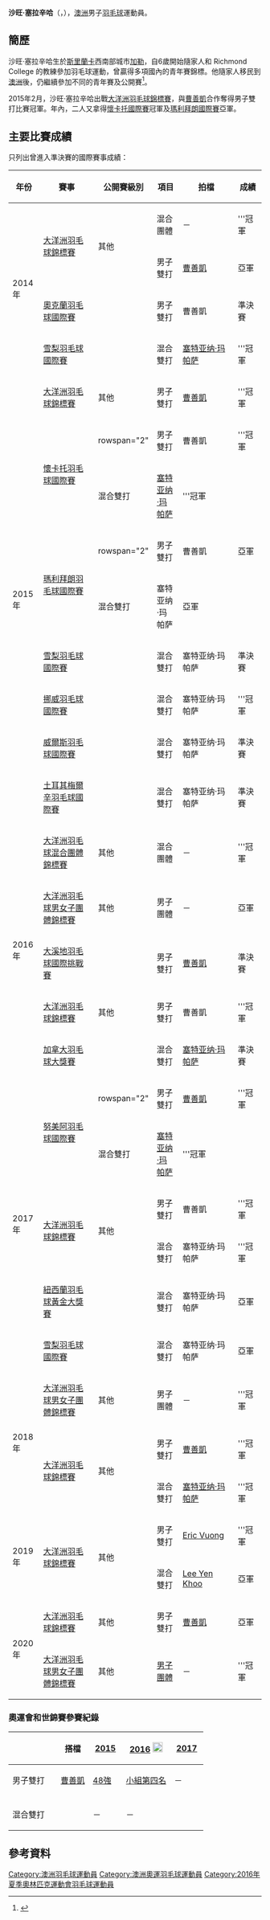 {{noteTA|G1=Badminton}}
{{Infobox 羽球選手
| playername              = 沙旺·塞拉辛哈<br/>{{lang|en|Sawan Serasinghe}}
| image                   = Friendly match between Australian and Indonesian badminton players 2016 - Sawan Serasinghe.jpg
| size                    = 220 px
| caption                 = 
| birth_name              = 
| date_of_birth           = {{birth_date_and_age|1994|2|21}}
| place_of_birth          = {{SRI}}[[加勒_(斯里蘭卡)|加勒]]
| height                  = 
| weight                  = 
| event                   = 男子雙打、混合雙打
| country                 = {{SRI}}<br/>→ {{AUS}}
| years_started            = 
| handedness              = 
| coach                   = 
| highest_ranking         = 第32位（混雙-[[塞特亚纳·玛帕萨|玛帕萨]]）
| date_of_highest_ranking = 2017年10月19日<ref name="highest-ranking">{{en}}[http://bwfcontent.tournamentsoftware.com/ranking/player.aspx?id=10181&player=194290 BWF World Ranking - Ranking of Sawan SERASINGHE (75157)]</ref>
| current_ranking         = 第53位（男雙-[[曹善凱|曹善凱]]）<br/>第1005位（男雙-[[Eric_VUONG|Eric VUONG]]）<br/>第33位（混雙-[[塞特亚纳·玛帕萨|玛帕萨]]）
| date_of_current_ranking = 2018年1月18日<ref>{{en}}[http://bwfcontent.tournamentsoftware.com/ranking/category.aspx?id=10181&category=474 BWF World Ranking - BWF世界排名榜 (1/18/2018) - Men's doubles]</ref><ref>{{en}}[http://bwfcontent.tournamentsoftware.com/ranking/category.aspx?id=10181&category=476 BWF World Ranking - BWF世界排名榜 (1/18/2018) - Mixed doubles]</ref>
| played                  = 11勝–8負（男單）<br/>70勝–58負（男雙）<br/>71勝–33負（混雙）
| titles                  = 
| bwf_profile             = B631B226-D382-4225-A9E6-844C5842C9AB
| bwf_id                  = 75157
| updated                 = 2018年1月18日
}}
{{MedalTableTop|width=286px}}
{{MedalSport | 男子[[羽毛球|羽毛球]]}}
{{MedalCountry | {{AUS}}}}
{{MedalCompetition|[[大洋洲羽毛球錦標賽|大洋洲羽毛球錦標賽]]}}
{{MedalSilver| [[2014年大洋洲羽毛球錦標賽|2014年 巴拉瑞特]] | 男子雙打 }}
{{MedalGold  | [[2015年大洋洲羽毛球錦標賽|2015年 奧克蘭]] | 男子雙打 }}
{{MedalGold  | [[2016年大洋洲羽毛球錦標賽|2016年 大溪地]] | 男子雙打 }}
{{MedalGold  | [[2017年大洋洲羽毛球錦標賽|2017年 努美阿]] | 男子雙打 }}
{{MedalGold  | [[2017年大洋洲羽毛球錦標賽|2017年 努美阿]] | 混合雙打 }}
{{MedalGold  | [[2018年大洋洲羽毛球錦標賽|2018年 哈密爾頓]] | 男子雙打 }}
{{MedalGold  | [[2018年大洋洲羽毛球錦標賽|2018年 哈密爾頓]] | 混合雙打 }}
{{MedalGold  | [[2019年大洋洲羽毛球錦標賽|2019年 墨爾本]] | 男子雙打 }}
{{MedalSilver| [[2019年大洋洲羽毛球錦標賽|2019年 墨爾本]] | 混合雙打 }}
{{MedalSilver| [[2020年大洋洲羽毛球錦標賽|2020年 巴拉瑞特]] | 男子雙打 }}
{{MedalCompetition|[[大洋洲羽毛球混合團體錦標賽|大洋洲羽毛球混合團體錦標賽]]}}
{{MedalGold  | [[2014年大洋洲羽毛球錦標賽|2014年 巴拉瑞特]] | 混合團體 }}
{{MedalGold  | [[2016年大洋洲羽毛球混合團體錦標賽|2016年 奧克蘭]] | 混合團體 }}
{{MedalCompetition|[[大洋洲羽毛球男女子團體錦標賽|大洋洲羽毛球男女子團體錦標賽]]}}
{{MedalSilver| [[2016年大洋洲羽毛球男女子團體錦標賽|2016年 奧克蘭]] | 男子團體 }}
{{MedalGold  | [[2018年大洋洲羽毛球男女子團體錦標賽|2018年 哈密爾頓]] | 男子團體 }}
{{MedalGold  | [[2020年大洋洲羽毛球男女子團體錦標賽|2020年 巴拉瑞特]] | 男子團體 }}
{{MedalBottom}}
'''沙旺·塞拉辛哈'''（{{lang-en|'''Sawan Serasinghe'''}}，{{bd|1994年|2月21日}}），[[澳洲|澳洲]]男子[[羽毛球|羽毛球]]運動員。

==簡歷==
沙旺·塞拉辛哈生於[[斯里蘭卡|斯里蘭卡]]西南部城市[[加勒_(斯里蘭卡)|加勒]]，自6歲開始隨家人和 Richmond College 的教練參加羽毛球運動，曾贏得多項國內的青年賽錦標。他隨家人移民到[[澳洲|澳洲]]後，仍繼續參加不同的青年賽及公開賽<ref>{{en}}{{cite web|title=My Journey to 2016 Rio Olympic Games|url=https://makeachamp.com/sawanserasinghe|publisher=MAKEACHAMP|accessdate=2015-11-24|archive-date=2015-11-25|archive-url=https://web.archive.org/web/20151125131647/https://makeachamp.com/sawanserasinghe|dead-url=no}}</ref>。

2015年2月，沙旺·塞拉辛哈出戰[[2015年大洋洲羽毛球錦標賽|大洋洲羽毛球錦標賽]]，與[[曹善凱|曹善凱]]合作奪得男子雙打比賽冠軍。年內，二人又拿得[[2015年懷卡托羽毛球國際賽|懷卡托國際賽]]冠軍及[[2015年瑪利拜朗羽毛球國際賽|瑪利拜朗國際賽]]亞軍。

==主要比賽成績==
只列出曾進入準決賽的國際賽事成績：
{| class=wikitable style="text-align:center; font-size:small;" 
!width="50"|年份
!width="190"|賽事
!width="80"|公開賽級別
!width="60"|項目
!width="150"|拍檔
!width="50"|成績
|-
!rowspan="4"|2014年
|rowspan="2"|[[2014年大洋洲羽毛球錦標賽|大洋洲羽毛球錦標賽]]
|rowspan="2"|其他
|混合團體
|－
|bgcolor="gold"|'''冠軍
|-
|男子雙打
|[[曹善凱|曹善凱]]
|bgcolor="silver"|亞軍
|-
|[[2014年奧克蘭羽毛球國際賽|奧克蘭羽毛球國際賽]]
|{{BWFIS}}
|男子雙打
|曹善凱
|bgcolor="#b8860b"|準決賽
|-
|[[2014年雪梨羽毛球國際賽|雪梨羽毛球國際賽]]
|{{BWFIC}}
|混合雙打
|[[塞特亚纳·玛帕萨|塞特亚纳·玛帕萨]]
|bgcolor="gold"|'''冠軍
|-
!rowspan="9"|2015年
|[[2015年大洋洲羽毛球錦標賽|大洋洲羽毛球錦標賽]]
|其他
|男子雙打
|[[曹善凱|曹善凱]]
|bgcolor="gold"|'''冠軍
|-
|rowspan="2"|[[2015年懷卡托羽毛球國際賽|懷卡托羽毛球國際賽]]
|rowspan="2" {{BWFFS}}
|男子雙打
|曹善凱
|bgcolor="gold"|'''冠軍
|-
|混合雙打
|[[塞特亚纳·玛帕萨|塞特亚纳·玛帕萨]]
|bgcolor="gold"|'''冠軍
|-
|rowspan="2"|[[2015年瑪利拜朗羽毛球國際賽|瑪利拜朗羽毛球國際賽]]
|rowspan="2" {{BWFIS}}
|男子雙打
|曹善凱
|bgcolor="silver"|亞軍
|-
|混合雙打
|塞特亚纳·玛帕萨
|bgcolor="silver"|亞軍
|-
|[[2015年雪梨羽毛球國際賽|雪梨羽毛球國際賽]]
|{{BWFIC}}
|混合雙打
|塞特亚纳·玛帕萨
|bgcolor="#b8860b"|準決賽
|-
|[[2015年挪威羽毛球國際賽|挪威羽毛球國際賽]]
|{{BWFIS}}
|混合雙打
|塞特亚纳·玛帕萨
|bgcolor="gold"|'''冠軍
|-
|[[2015年威爾斯羽毛球國際賽|威爾斯羽毛球國際賽]]
|{{BWFIC}}
|混合雙打
|塞特亚纳·玛帕萨
|bgcolor="#b8860b"|準決賽
|-
|[[2015年土耳其梅爾辛羽毛球國際賽|土耳其梅爾辛羽毛球國際賽]]
|{{BWFIC}}
|混合雙打
|塞特亚纳·玛帕萨
|bgcolor="#b8860b"|準決賽
|-
!rowspan="5"|2016年
|[[2016年大洋洲羽毛球混合團體錦標賽|大洋洲羽毛球混合團體錦標賽]]
|其他
|混合團體
|－
|bgcolor="gold"|'''冠軍
|-
|[[2016年大洋洲羽毛球男女子團體錦標賽|大洋洲羽毛球男女子團體錦標賽]]
|其他
|男子團體
|－
|bgcolor="silver"|亞軍
|-
|[[2016年大溪地羽毛球國際挑戰賽|大溪地羽毛球國際挑戰賽]]
|{{BWFIC}}
|男子雙打
|[[曹善凱|曹善凱]]
|bgcolor="#b8860b"|準決賽
|-
|[[2016年大洋洲羽毛球錦標賽|大洋洲羽毛球錦標賽]]
|其他
|男子雙打
|曹善凱
|bgcolor="gold"|'''冠軍
|-
|[[2016年加拿大羽毛球大獎賽|加拿大羽毛球大獎賽]]
|{{BWFGP}}
|混合雙打
|[[塞特亚纳·玛帕萨|塞特亚纳·玛帕萨]]
|bgcolor="#b8860b"|準決賽
|-
!rowspan="6"|2017年
|rowspan="2"|[[2017年努美阿羽毛球國際賽|努美阿羽毛球國際賽]]
|rowspan="2" {{BWFIS}}
|男子雙打
|[[曹善凱|曹善凱]]
|bgcolor="gold"|'''冠軍
|-
|混合雙打
|[[塞特亚纳·玛帕萨|塞特亚纳·玛帕萨]]
|bgcolor="gold"|'''冠軍
|-
|rowspan="2"|[[2017年大洋洲羽毛球錦標賽|大洋洲羽毛球錦標賽]]
|rowspan="2"|其他
|男子雙打
|曹善凱
|bgcolor="gold"|'''冠軍
|-
|混合雙打
|塞特亚纳·玛帕萨
|bgcolor="gold"|'''冠軍
|-
|[[2017年紐西蘭羽毛球黃金大獎賽|紐西蘭羽毛球黃金大獎賽]]
|{{BWFGPG}}
|混合雙打
|塞特亚纳·玛帕萨
|bgcolor="silver"|亞軍
|-
|[[2017年雪梨羽毛球國際賽|雪梨羽毛球國際賽]]
|{{BWFIS}}
|混合雙打
|塞特亚纳·玛帕萨
|bgcolor="silver"|亞軍
|-
!rowspan="3"|2018年
|[[2018年大洋洲羽毛球男女子團體錦標賽|大洋洲羽毛球男女子團體錦標賽]]
|其他
|男子團體
|－
|bgcolor="gold"|'''冠軍
|-
|rowspan="2"|[[2018年大洋洲羽毛球錦標賽|大洋洲羽毛球錦標賽]]
|rowspan="2"|其他
|男子雙打
|[[曹善凱|曹善凱]]
|bgcolor="gold"|'''冠軍
|-
|混合雙打
|[[塞特亚纳·玛帕萨|塞特亚纳·玛帕萨]]
|bgcolor="gold"|'''冠軍
|-
!rowspan="2"|2019年
|rowspan="2"|[[2019年大洋洲羽毛球錦標賽|大洋洲羽毛球錦標賽]]
|rowspan="2"|其他
|男子雙打
|[[Eric_Vuong|Eric Vuong]]
|bgcolor="gold"|'''冠軍
|-
|混合雙打
|[[Lee_Yen_Khoo|Lee Yen Khoo]]
|bgcolor="silver"|亞軍
|-
!rowspan="2"|2020年
|[[2020年大洋洲羽毛球錦標賽|大洋洲羽毛球錦標賽]]
|其他
|男子雙打
|[[曹善凱|曹善凱]]
|bgcolor="silver"|亞軍
|-
|[[2020年大洋洲羽毛球男女子團體錦標賽|大洋洲羽毛球男女子團體錦標賽]]
|其他
|[[2020年大洋洲羽毛球男女子團體錦標賽#男子團體|男子團體]]
|－
|bgcolor="gold"|'''冠軍
|}
{{BWF賽事級別索引}}

===奧運會和世錦賽參賽紀錄===
{| class=wikitable style="text-align:center; font-size:small;" 
!
!搭檔
!width="50"|[[2015年世界羽毛球錦標賽|2015]]
!width="80"|[[2016年夏季奧林匹克運動會羽毛球比賽|2016]] [[File:Olympic_rings_without_rims.svg|20px]]
!width="50"|[[2017年世界羽毛球錦標賽|2017]]
|-
!width="80"|男子雙打
|align="left"|[[曹善凱|曹善凱]]
|[[2015年世界羽毛球錦標賽男子雙打項目|48強]]
|[[2016年夏季奧林匹克運動會羽毛球男子雙打比賽|小組第四名]]
|－
|-
|
|-
!width="80"|混合雙打
|align="left"|{{nowrap|[[塞特亚纳·玛帕萨|塞特亚纳·玛帕萨]]}}
|－
|－
|{{nowrap|[[2017年世界羽毛球錦標賽混合雙打項目|48強]] (退賽)}}
|}

==參考資料==
{{Reflist}}

{{DEFAULTSORT:Serasinghe, Sawan}}
[[Category:澳洲羽毛球運動員|Category:澳洲羽毛球運動員]]
[[Category:澳洲奧運羽毛球運動員|Category:澳洲奧運羽毛球運動員]]
[[Category:2016年夏季奧林匹克運動會羽毛球運動員|Category:2016年夏季奧林匹克運動會羽毛球運動員]]
